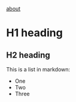 [about](https://nextjs.org/docs/advanced-features/using-mdx)

# H1 heading

## H2 heading

This is a list in markdown:

- One
- Two
- Three